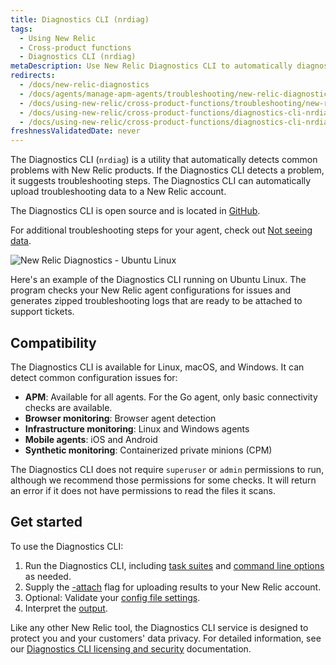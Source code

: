 ```yaml
---
title: Diagnostics CLI (nrdiag)
tags:
  - Using New Relic
  - Cross-product functions
  - Diagnostics CLI (nrdiag)
metaDescription: Use New Relic Diagnostics CLI to automatically diagnose common problems with New Relic agents and send the results to Support.
redirects:
  - /docs/new-relic-diagnostics
  - /docs/agents/manage-apm-agents/troubleshooting/new-relic-diagnostics
  - /docs/using-new-relic/cross-product-functions/troubleshooting/new-relic-diagnostics
  - /docs/using-new-relic/cross-product-functions/diagnostics-cli-nrdiag/diagnostics-cli-nrdiag-old
  - /docs/using-new-relic/cross-product-functions/diagnostics-cli-nrdiag/diagnostics-cli-nrdiag
freshnessValidatedDate: never
---
```


The Diagnostics CLI (`nrdiag`) is a utility that automatically detects common problems with New Relic products. If the Diagnostics CLI detects a problem, it suggests troubleshooting steps. The Diagnostics CLI can automatically upload troubleshooting data to a New Relic account.

The Diagnostics CLI is open source and is located in [GitHub](https://github.com/newrelic/newrelic-diagnostics-cli).

For additional troubleshooting steps for your agent, check out [Not seeing data](/docs/agents/manage-apm-agents/troubleshooting/not-seeing-data).

<img
  title="New Relic Diagnostics - Ubuntu Linux"
  alt="New Relic Diagnostics - Ubuntu Linux"
  src={solutionsUbuntuDiagnostics}
/>

<figcaption>
  Here's an example of the Diagnostics CLI running on Ubuntu Linux. The program checks your New Relic agent configurations for issues and generates zipped troubleshooting logs that are ready to be attached to support tickets.
</figcaption>

## Compatibility

The Diagnostics CLI is available for Linux, macOS, and Windows. It can detect common configuration issues for:

* **APM**: Available for all <InlinePopover type="apm" /> agents. For the Go agent, only basic connectivity checks are available.
* **Browser monitoring**: Browser agent detection
* **Infrastructure monitoring**: Linux and Windows agents
* **Mobile agents**: iOS and Android
* **Synthetic monitoring**: Containerized private minions (CPM)

The Diagnostics CLI does not require `superuser` or `admin` permissions to run, although we recommend those permissions for some checks. It will return an error if it does not have permissions to read the files it scans.

## Get started

To use the Diagnostics CLI:

1. Run the Diagnostics CLI, including [task suites](/docs/new-relic-solutions/solve-common-issues/diagnostics-cli-nrdiag/run-diagnostics-cli-nrdiag) and [command line options](/docs/using-new-relic/cross-product-functions/diagnostics-cli-nrdiag/pass-command-line-options-nrdiag) as needed.
2. Supply the [-attach](/docs/using-new-relic/cross-product-functions/diagnostics-cli-nrdiag/pass-command-line-options-nrdiag) flag for uploading results to your New Relic account.
3. Optional: Validate your [config file settings](/docs/using-new-relic/cross-product-functions/diagnostics-cli-nrdiag/validate-config-file-settings-nrdiag).
4. Interpret the [output](/docs/using-new-relic/cross-product-functions/diagnostics-cli-nrdiag/interpret-nrdiag-output).

Like any other New Relic tool, the Diagnostics CLI service is designed to protect you and your customers' data privacy. For detailed information, see our [Diagnostics CLI licensing and security](/docs/using-new-relic/cross-product-functions/diagnostics-cli-nrdiag/diagnostics-cli-licensing-security) documentation.
